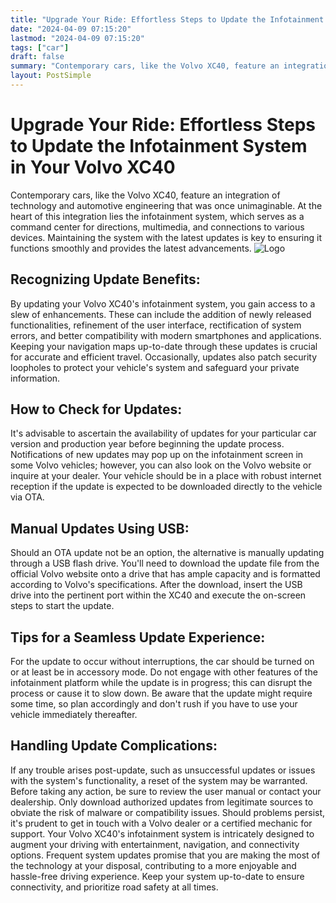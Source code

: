 ```yaml
---
title: "Upgrade Your Ride: Effortless Steps to Update the Infotainment System in Your Volvo XC40"
date: "2024-04-09 07:15:20"
lastmod: "2024-04-09 07:15:20"
tags: ["car"]
draft: false
summary: "Contemporary cars, like the Volvo XC40, feature an integration of technology and automotive engineering that was once unimaginable. At the heart of this integration lies the infotainment system, which serves as a command center for directions, multimedia, and connections to various devices. Maintaining the system with the latest updates is key to ensuring it functions smoothly and provides the latest advancements."
layout: PostSimple
---
```

# Upgrade Your Ride: Effortless Steps to Update the Infotainment System in Your Volvo XC40
Contemporary cars, like the Volvo XC40, feature an integration of technology and automotive engineering that was once unimaginable. At the heart of this integration lies the infotainment system, which serves as a command center for directions, multimedia, and connections to various devices. Maintaining the system with the latest updates is key to ensuring it functions smoothly and provides the latest advancements.
<img alt="Logo" class="lazyImg" data-src="https://cdn.seniorsselection.com/src_image/1202692a204b3d2eb2af65a6e6859992.webp" src="/statics/image/loading.webp"/>
## Recognizing Update Benefits:
By updating your Volvo XC40's infotainment system, you gain access to a slew of enhancements. These can include the addition of newly released functionalities, refinement of the user interface, rectification of system errors, and better compatibility with modern smartphones and applications. Keeping your navigation maps up-to-date through these updates is crucial for accurate and efficient travel. Occasionally, updates also patch security loopholes to protect your vehicle's system and safeguard your private information.
## How to Check for Updates:
It's advisable to ascertain the availability of updates for your particular car version and production year before beginning the update process. Notifications of new updates may pop up on the infotainment screen in some Volvo vehicles; however, you can also look on the Volvo website or inquire at your dealer. Your vehicle should be in a place with robust internet reception if the update is expected to be downloaded directly to the vehicle via OTA.
## Manual Updates Using USB:
Should an OTA update not be an option, the alternative is manually updating through a USB flash drive. You'll need to download the update file from the official Volvo website onto a drive that has ample capacity and is formatted according to Volvo's specifications. After the download, insert the USB drive into the pertinent port within the XC40 and execute the on-screen steps to start the update.
## Tips for a Seamless Update Experience:
For the update to occur without interruptions, the car should be turned on or at least be in accessory mode. Do not engage with other features of the infotainment platform while the update is in progress; this can disrupt the process or cause it to slow down. Be aware that the update might require some time, so plan accordingly and don't rush if you have to use your vehicle immediately thereafter.
## Handling Update Complications:
If any trouble arises post-update, such as unsuccessful updates or issues with the system's functionality, a reset of the system may be warranted. Before taking any action, be sure to review the user manual or contact your dealership. Only download authorized updates from legitimate sources to obviate the risk of malware or compatibility issues. Should problems persist, it's prudent to get in touch with a Volvo dealer or a certified mechanic for support.
Your Volvo XC40's infotainment system is intricately designed to augment your driving with entertainment, navigation, and connectivity options. Frequent system updates promise that you are making the most of the technology at your disposal, contributing to a more enjoyable and hassle-free driving experience. Keep your system up-to-date to ensure connectivity, and prioritize road safety at all times.
        